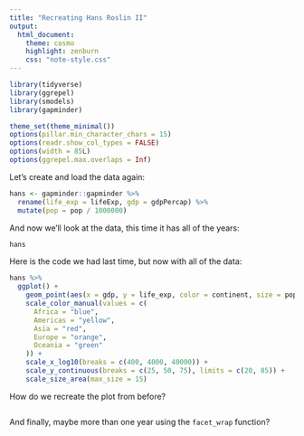 ```yaml
---
title: "Recreating Hans Roslin II"
output:
  html_document:
    theme: cosmo
    highlight: zenburn
    css: "note-style.css"
---
```


```r
library(tidyverse)
library(ggrepel)
library(smodels)
library(gapminder)

theme_set(theme_minimal())
options(pillar.min_character_chars = 15)
options(readr.show_col_types = FALSE)
options(width = 85L)
options(ggrepel.max.overlaps = Inf)
```

Let's create and load the data again:

```r
hans <- gapminder::gapminder %>%
  rename(life_exp = lifeExp, gdp = gdpPercap) %>%
  mutate(pop = pop / 1000000)
```

And now we'll look at the data, this time it has all of the years:

```r
hans
```

Here is the code we had last time, but now with all of the data:

```r
hans %>%
  ggplot() +
    geom_point(aes(x = gdp, y = life_exp, color = continent, size = pop), alpha = 0.3) +
    scale_color_manual(values = c(
      Africa = "blue",
      Americas = "yellow",
      Asia = "red",
      Europe = "orange",
      Oceania = "green"
    )) +
    scale_x_log10(breaks = c(400, 4000, 40000)) +
    scale_y_continuous(breaks = c(25, 50, 75), limits = c(20, 85)) +
    scale_size_area(max_size = 15)
```

How do we recreate the plot from before?

```r

```

And finally, maybe more than one year using the `facet_wrap` function?

```r

```






